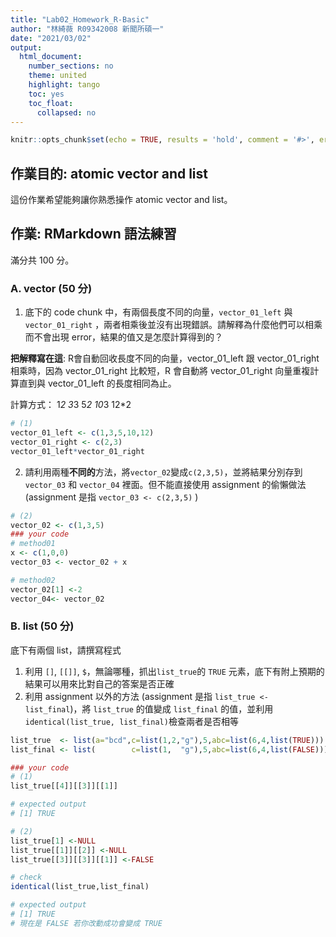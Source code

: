 ```yaml
---
title: "Lab02_Homework_R-Basic"
author: "林綺薇 R09342008 新聞所碩一"
date: "2021/03/02"
output:
  html_document:
    number_sections: no
    theme: united
    highlight: tango
    toc: yes
    toc_float:
      collapsed: no
---
```


```r
knitr::opts_chunk$set(echo = TRUE, results = 'hold', comment = '#>', error = TRUE)
```

## 作業目的: atomic vector and list

這份作業希望能夠讓你熟悉操作 atomic vector and list。

## 作業: RMarkdown 語法練習

滿分共 100 分。

### A. vector (50 分) 

(1) 底下的 code chunk 中，有兩個長度不同的向量，`vector_01_left` 與 `vector_01_right` ，兩者相乘後並沒有出現錯誤。請解釋為什麼他們可以相乘而不會出現 error，結果的值又是怎麼計算得到的？<br>

**把解釋寫在這**: 
R會自動回收長度不同的向量，vector_01_left 跟 vector_01_right 相乘時，因為 vector_01_right 比較短，R 會自動將 vector_01_right 向量重複計算直到與 vector_01_left 的長度相同為止。

計算方式： 1*2  3*3  5*2  10*3  12*2

```r
# (1)
vector_01_left <- c(1,3,5,10,12)
vector_01_right <- c(2,3)
vector_01_left*vector_01_right
```

(2) 請利用兩種**不同的**方法，將`vector_02`變成`c(2,3,5)`，並將結果分別存到 `vector_03` 和 `vector_04` 裡面。但不能直接使用 assignment 的偷懶做法 (assignment 是指 `vector_03 <- c(2,3,5)` )

```r
# (2)
vector_02 <- c(1,3,5)
### your code
# method01
x <- c(1,0,0)
vector_03 <- vector_02 + x

# method02
vector_02[1] <-2
vector_04<- vector_02

```

### B. list (50 分) 

底下有兩個 list，請撰寫程式

(1) 利用 `[]`, `[[]]`, `$`，無論哪種，抓出`list_true`的 `TRUE` 元素，底下有附上預期的結果可以用來比對自己的答案是否正確
(2) 利用 assignment 以外的方法 (assignment 是指 `list_true <- list_final`)，將 `list_true` 的值變成 `list_final` 的值，並利用`identical(list_true, list_final)`檢查兩者是否相等

```r
list_true  <- list(a="bcd",c=list(1,2,"g"),5,abc=list(6,4,list(TRUE)))
list_final <- list(        c=list(1,  "g"),5,abc=list(6,4,list(FALSE)))

### your code
# (1)
list_true[[4]][[3]][[1]]

# expected output
# [1] TRUE

# (2)
list_true[1] <-NULL
list_true[[1]][[2]] <-NULL
list_true[[3]][[3]][[1]] <-FALSE

# check
identical(list_true,list_final)

# expected output
# [1] TRUE
# 現在是 FALSE 若你改動成功會變成 TRUE

```



